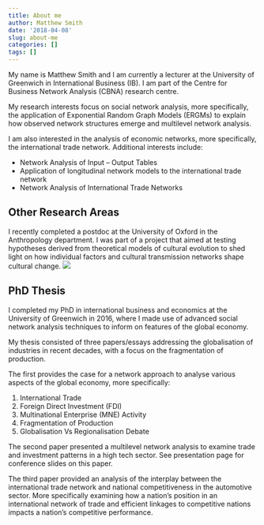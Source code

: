 ```yaml
---
title: About me
author: Matthew Smith
date: '2018-04-08'
slug: about-me
categories: []
tags: []
---
```

My name is Matthew Smith and I am currently a lecturer at the University of Greenwich in International Business (IB). I am part of the Centre for Business Network Analysis (CBNA) research centre. 

My research interests focus on social network analysis, more specifically, the application of Exponential Random Graph Models (ERGMs) to explain how observed network structures emerge and multilevel network analysis.

I am also interested in the analysis of economic networks, more specifically, the international trade network. Additional interests include:

- Network Analysis of Input – Output Tables
- Application of longitudinal network models to the international trade network
 - Network Analysis of International Trade Networks 

## Other Research Areas
I recently completed a postdoc at the University of Oxford in the Anthropology department. I was part of a project that aimed at testing hypotheses derived from theoretical models of cultural evolution to shed light on how individual factors and cultural transmission networks shape cultural change.
![](/page/about_files/OxAnthro1.jpg) 

## PhD Thesis
I completed my PhD in international business and economics at the University of Greenwich in 2016, where I made use of advanced social network analysis techniques to inform on features of the global economy.

My thesis consisted of three papers/essays addressing the globalisation of industries in recent decades, with a focus on the fragmentation of production.

The first provides the case for a network approach to analyse various aspects of the global economy, more specifically:

1. International Trade
2. Foreign Direct Investment (FDI)
3. Multinational Enterprise (MNE) Activity
4. Fragmentation of Production
5. Globalisation Vs Regionalisation Debate

The second paper presented a multilevel network analysis to examine trade and investment patterns in a high tech sector. See presentation page for conference slides on this paper.

The third paper provided an analysis of the interplay between the international trade network and national competitiveness in the automotive sector. More specifically examining how a nation’s position in an international network of trade and efficient linkages to competitive nations impacts a nation’s competitive performance.


